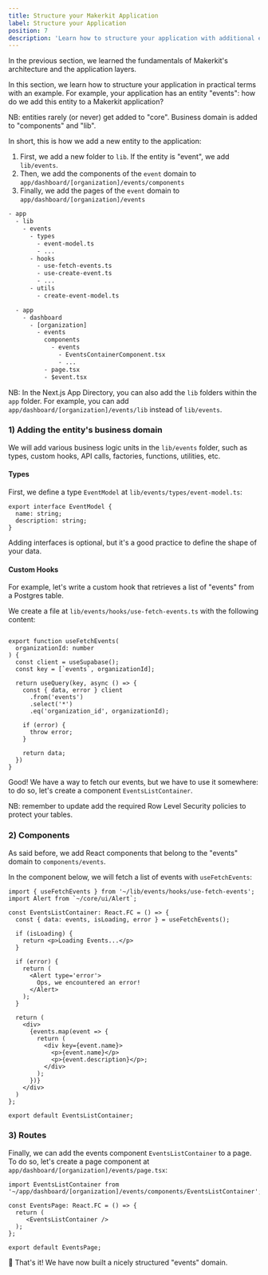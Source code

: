 ```yaml
---
title: Structure your Makerkit Application
label: Structure your Application
position: 7
description: 'Learn how to structure your application with additional entities and business logic'
---
```


In the previous section, we learned the fundamentals of Makerkit's architecture and the application layers.

In this section, we learn how to structure your application in practical terms with an example. For example, your application has an entity "events": how do we add this entity to a Makerkit application?

<Alert type='info'>
NB: entities rarely (or never) get added to "core". Business domain is added to "components" and "lib".
</Alert>

In short, this is how we add a new entity to the application:

1. First, we add a new folder to `lib`. If the entity is "event", we add `lib/events`.
2. Then, we add the components of the `event` domain to `app/dashboard/[organization]/events/components`
3. Finally, we add the pages of the `event` domain to `app/dashboard/[organization]/events`

```txt title="Structure"
- app
  - lib
    - events
      - types
        - event-model.ts
        - ...
      - hooks
        - use-fetch-events.ts
        - use-create-event.ts
        - ...
      - utils
        - create-event-model.ts

  - app
    - dashboard
      - [organization]
        - events
          components
            - events
              - EventsContainerComponent.tsx
              - ...
          - page.tsx
          - $event.tsx
```

NB: In the Next.js App Directory, you can also add the `lib` folders within the `app` folder. For example, you can add `app/dashboard/[organization]/events/lib` instead of `lib/events`.

### 1) Adding the entity's business domain

We will add various business logic units in the `lib/events` folder, such as types, custom hooks, API calls, factories, functions, utilities, etc.

#### Types

First, we define a type `EventModel` at `lib/events/types/event-model.ts`:

```tsx title="lib/events/types/event-model.ts"
export interface EventModel {
  name: string;
  description: string;
}
```

Adding interfaces is optional, but it's a good practice to define the shape of your data.

#### Custom Hooks

For example, let's write a custom hook that retrieves a list of "events" from a Postgres table.

We create a file at `lib/events/hooks/use-fetch-events.ts` with the following content:

```tsx title="src/lib/events/hooks/use-fetch-events.ts"

export function useFetchEvents(
  organizationId: number
) {
  const client = useSupabase();
  const key = [`events`, organizationId];

  return useQuery(key, async () => {
    const { data, error } client
      .from('events')
      .select('*')
      .eq('organization_id', organizationId);

    if (error) {
      throw error;
    }

    return data;
  })
}
```

Good! We have a way to fetch our events, but we have to use it somewhere: to do so, let's create a component `EventsListContainer`. 

<Alert type='warn'>
  NB: remember to update add the required Row Level Security policies to protect your tables.
</Alert>

### 2) Components

As said before, we add React components that belong to the "events" domain to `components/events`. 

In the component below, we will fetch a list of events with `useFetchEvents`:

```tsx title="components/events/EventsListContainer.tsx"
import { useFetchEvents } from '~/lib/events/hooks/use-fetch-events';
import Alert from `~/core/ui/Alert`;

const EventsListContainer: React.FC = () => {
  const { data: events, isLoading, error } = useFetchEvents();

  if (isLoading) {
    return <p>Loading Events...</p>
  }

  if (error) {
    return (
      <Alert type='error'>
        Ops, we encountered an error!
      </Alert>
    );
  }

  return (
    <div>
      {events.map(event => {
        return (
          <div key={event.name}>
            <p>{event.name}</p>
            <p>{event.description}</p>;
          </div>
        );
      })}
    </div>
  )
};

export default EventsListContainer;
```

### 3) Routes

Finally, we can add the events component `EventsListContainer` to a page. To
do so, let's create a page component at `app/dashboard/[organization]/events/page.tsx`:

```tsx title="app/dashboard/[organization]/events/page.tsx"
import EventsListContainer from '~/app/dashboard/[organization]/events/components/EventsListContainer';

const EventsPage: React.FC = () => {
  return (
     <EventsListContainer />
  );
};

export default EventsPage;
```

🎉 That's it! We have now built a nicely structured "events" domain.
